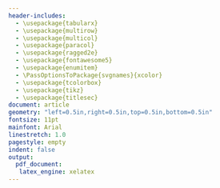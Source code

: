 ```yaml
---
header-includes:
  - \usepackage{tabularx}
  - \usepackage{multirow}
  - \usepackage{multicol}
  - \usepackage{paracol}
  - \usepackage{ragged2e}
  - \usepackage{fontawesome5}
  - \usepackage{enumitem}
  - \PassOptionsToPackage{svgnames}{xcolor}
  - \usepackage{tcolorbox}
  - \usepackage{tikz}
  - \usepackage{titlesec}
document: article
geometry: "left=0.5in,right=0.5in,top=0.5in,bottom=0.5in"
fontsize: 11pt
mainfont: Arial
linestretch: 1.0
pagestyle: empty
indent: false
output: 
  pdf_document:
   latex_engine: xelatex
---
```


<!-- Font Sizes List -->
<!-- \tiny -->
<!-- \scriptsize -->
<!-- \footnotesize -->
<!-- \small -->
<!-- \normalsize -->
<!-- \large -->
<!-- \Large -->
<!-- \LARGE -->
<!-- \huge -->
<!-- \Huge -->

\titlespacing*{\subsection}{0pt}{\baselineskip}{0.2\baselineskip}

<!-- \definecolor{SlateGrey}{HTML}{2E2E2E} -->
<!-- \definecolor{LightGrey}{HTML}{666666} -->
<!-- \definecolor{DarkPastelRed}{HTML}{450808} -->
<!-- \definecolor{PastelRed}{HTML}{8F0D0D} -->
<!-- \definecolor{GoldenEarth}{HTML}{E7D192} -->
<!-- \colorlet{name}{black} -->
<!-- \colorlet{tagline}{PastelRed} -->
<!-- \colorlet{heading}{DarkPastelRed} -->
<!-- \colorlet{headingrule}{GoldenEarth} -->
<!-- \colorlet{subheading}{PastelRed} -->
<!-- \colorlet{accent}{PastelRed} -->
<!-- \colorlet{emphasis}{SlateGrey} -->
<!-- \colorlet{body}{LightGrey} -->
\colorlet{body}{black!40!white}

<!-- \setcolumnwidth{.35\textwidth} -->
<!-- \setlength{\columnsep}{0.02\textwidth} -->

<!-- \tcbset{on line, boxsep=1pt, left=0pt,right=3pt, height = \lineheight} -->

\newcommand{\cvtag}[1]{%
  \tikz[baseline]\node[anchor=base,draw=body,fill=body!10,rounded corners,inner xsep=1ex,inner ysep =0.75ex,text height=1.5ex,text depth=.25ex]{#1};
}

\setcolumnwidth{2.3in}
\setlength{\columnsep}{0.06\textwidth}

<!-- \setlength{\columnseprule}{0.4pt} -->
<!-- \faUser \hspace{0.75em} {https://tylerpollard410.github.io} \\ -->

\backgroundcolor{c[0](4cm,4cm)(0.5\columnsep,4cm)}{cyan!10}

\begin{paracol}{2}
\begin{leftcolumn}
\begin{RaggedRight}
\begin{fontsize}{24}{28}\selectfont \textbf{Tyler Pollard} 
  \end{fontsize}
\end{RaggedRight} \\
\begin{fontsize}{16}{1}\selectfont Statistician 
  \end{fontsize} \\

\vspace{-1em}
\faEnvelope \hspace{0.75em} tylerpollard410@gmail.com \\
\faPhone \hspace{0.75em} (443) 974-4559 \\
\faMapMarker \hspace{1em} Parrish, FL, 34219 \\ 
\hrule

\subsection{PROFESSIONAL SUMMARY}
\begin{flushleft}
Experienced and self-motivated Mathematical Statistician with over five years of experience applying statistical methods reinforced by robust mathematical reasoning to effectively scope tests and analyze test data across various U.S. Army warfighting commodities while consistently exceeding established job performance metrics. I have demonstrated success collaborating with several agencies simultaneously to identify test constraints, develop action plans, and support data fluency through both oral and written communication.
\end{flushleft}

\vspace{-0.5em}
\subsection{SKILLS}
\vspace{0.5em}
\titlerule
\subsubsection{Software}
\vspace{-0.5em}
\begin{flushleft}
\cvtag{R}\cvtag{R Shiny}\cvtag{JMP}\cvtag{SAS}\cvtag{GitHub / GitLab}\cvtag{Stan}\cvtag{JAGS}\cvtag{SQL}\cvtag{Tableau}
\end{flushleft}
\vspace{-0.5em}
\subsubsection{Technical}
\vspace{-0.5em}
\begin{flushleft}
\cvtag{Regression Modeling}\cvtag{Bayesian Statistics}\cvtag{Multilevel Modeling}\cvtag{Multivariate Modeling}\cvtag{Predictive Modeling}\cvtag{Data Visualization}\cvtag{Design of Experiments (DOE)}\cvtag{Time Series Analysis}
\end{flushleft}
\vspace{0.5em}
\begin{flushleft}
\textbf{Security Clearance} - \textit{Active} \\
Top Secret / Sensitive Compartmented Information
\end{flushleft}
\end{leftcolumn}

\begin{rightcolumn}
\subsection{WORK EXPERIENCE}
\vspace{0.5em}
\titlerule
\begin{tabularx}{\columnwidth}{@{}l >{\raggedleft\arraybackslash}X}
\textbf{Operations Research Analyst} & {Apr 2024 - Current} \\
\multicolumn{2}{@{}l}{U.S. Special Operations Command \bullet \ Tampa, FL} \\
\end{tabularx}

\begin{itemize}[leftmargin=*]\setlength\itemsep{-0.25em}\raggedright
  \item{Promoted to lead of the assessments team, overseeing the development of best practices and innovative solutions that standardized evaluation of Military Information Support Operations across 11 combatant commands}
  \item{Applied Bayesian multilevel ordinal regression models to quantify temporal behavior changes from Likert survey data, providing evidence of effectiveness and actionable insights that structured strategic efforts for influential campaigns}
  \item{Programmed and deployed R Shiny apps on the Posit Connect cloud environment, supporting over 50 assessment team members, to enable data exploration, standardize statistical methods, and improve reporting on a Behavior Change Model}
  \item{Designed a scalable process combining prompt engineering of large language model (LLM) and hierarchical modeling using Markov Chain Monte Carlo (MCMC) simulations, validated for consistency on 43 text items through inter-rater reliability methods, and expanded to tens of thousands, enabling predictive accuracy and efficiency that were previously unattainable}
  \item{Designed a scalable process, combining prompt engineering of large language model (LLM) and hierarchical modeling using Markov Chain Monte Carlo (MCMC) simulations. Thus, validating for consistency on 43 text items through inter-rater reliability methods, and expanding to tens of thousands, which enabled predictive accuracy and efficiency that were previously unattainable}
\end{itemize}

\begin{tabularx}{\columnwidth}{@{}l >{\raggedleft\arraybackslash}X}
\textbf{Mathematical Statistician} & {Sep 2018 - Apr 2024} \\
\multicolumn{2}{@{}l}{U.S. Army Evaluation Center \bullet \ Aberdeen Proving Ground, MD} \\
\end{tabularx}

\begin{itemize}[leftmargin=*]\setlength\itemsep{-0.25em}\raggedright
  \item{Awarded "Department of the Army Civilian Service Commendation Medal" for outstanding statistical analysis and insight in timely support of a top-priority system-of-systems operational test which ensured the success of the demonstration over a distributed test network while simultaneously transforming the Command's test infrastructure}
  \item{Selected as "AEC Employee of the Quarter, First Quarter, Fiscal Year 2024" for leading a working group to gain efficiencies and improve accuracies in the test design and analysis of a probabilistic modeling and simulation tool}
  \item{Served as lead statistician on 24 diverse, multi-disciplinary teams to scope test events through design of experiments, simulation, and other innovative statistical techniques, resulting in robust designs that successfully addressed critical evaluation metrics and reduced test resources by up to 67\%}
  \item{Analyzed continuous, discrete, and survey test data using regression, mixed models, and other complex statistical methods to generate data visualizations that effectively communicated findings in results briefs and written reports which allowed evaluators and senior leaders to efficiently interpret data and reach important decisions}
  \item{Developed all steps of a modular evaluation workflow for all programs with multilevel probability response variables that outlined test design through Monte Carlo simulation, data cleaning processes, and data analysis using Beta-Binomial regression, kernel density estimation, and random effects models using automated R and JMP scripts}
\end{itemize}

\subsection{EDUCATION}
\vspace{0.5em}
\titlerule
\begin{tabularx}{\columnwidth}{@{}l >{\raggedleft\arraybackslash}X}
\textbf{Master of Statistics} & {Jul 2024} \\
North Carolina State University \bullet \ Raleigh, NC & GPA: 4.00/4.00 \\
\end{tabularx}

\begin{tabularx}{\columnwidth}{@{}l >{\raggedleft\arraybackslash}X}
\textbf{Bachelor of Science in Mechanical Engineering} & {May 2018} \\
Clemson University \bullet \ Clemson, SC & GPA: 3.53/4.00 \\
\end{tabularx}

\end{rightcolumn}
\end{paracol}






